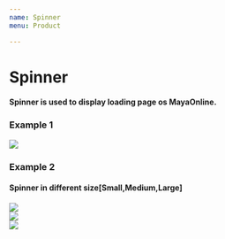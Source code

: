 ```yaml
---
name: Spinner
menu: Product

---
```


# Spinner 
#### Spinner is used to display loading page os MayaOnline.
### Example 1
<Playground>
<div className="style">
<div className="loader"></div>
  <div className="loading-logo">
    <img src= {logo} />
  </div>
</div>
</Playground>

### Example 2
#### Spinner in different size[Small,Medium,Large]

<Playground>
<div class="flex-container">
<div className="small">
<div className="loader"></div>
  <div className="loading-logo">
    <img src= {logo} />
  </div>
</div>
<div className="medium">
<div className="loader"></div>
  <div className="loading-logo">
    <img src= {logo} />
  </div>
</div>
<div className="large">
<div className="loader"></div>
  <div className="loading-logo">
    <img src= {logo} />
  </div>
</div>
</div>
</Playground>